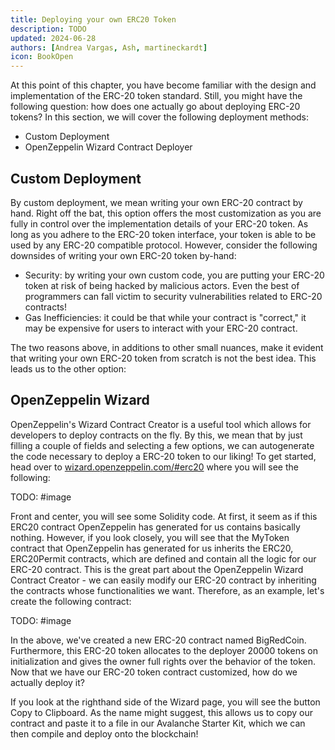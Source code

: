 ```yaml
---
title: Deploying your own ERC20 Token
description: TODO
updated: 2024-06-28
authors: [Andrea Vargas, Ash, martineckardt]
icon: BookOpen
---
```


At this point of this chapter, you have become familiar with the design and implementation of the ERC-20 token standard. Still, you might have the following question: how does one actually go about deploying ERC-20 tokens? In this section, we will cover the following deployment methods:

- Custom Deployment
- OpenZeppelin Wizard Contract Deployer

## Custom Deployment

By custom deployment, we mean writing your own ERC-20 contract by hand. Right off the bat, this option offers the most customization as you are fully in control over the implementation details of your ERC-20 token. As long as you adhere to the ERC-20 token interface, your token is able to be used by any ERC-20 compatible protocol. However, consider the following downsides of writing your own ERC-20 token by-hand:

- Security: by writing your own custom code, you are putting your ERC-20 token at risk of being hacked by malicious actors. Even the best of programmers can fall victim to security vulnerabilities related to ERC-20 contracts!
- Gas Inefficiencies: it could be that while your contract is "correct," it may be expensive for users to interact with your ERC-20 contract.

The two reasons above, in additions to other small nuances, make it evident that writing your own ERC-20 token from scratch is not the best idea. This leads us to the other option:

## OpenZeppelin Wizard

OpenZeppelin's Wizard Contract Creator is a useful tool which allows for developers to deploy contracts on the fly. By this, we mean that by just filling a couple of fields and selecting a few options, we can autogenerate the code necessary to deploy a ERC-20 token to our liking! To get started, head over to [wizard.openzeppelin.com/#erc20](wizard.openzeppelin.com/#erc20) where you will see the following:

TODO: #image

Front and center, you will see some Solidity code. At first, it seem as if this ERC20 contract OpenZeppelin has generated for us contains basically nothing. However, if you look closely, you will see that the MyToken contract that OpenZeppelin has generated for us inherits the ERC20, ERC20Permit contracts, which are defined and contain all the logic for our ERC-20 contract. This is the great part about the OpenZeppelin Wizard Contract Creator - we can easily modify our ERC-20 contract by inheriting the contracts whose functionalities we want. Therefore, as an example, let's create the following contract:

TODO: #image
 
In the above, we've created a new ERC-20 contract named BigRedCoin. Furthermore, this ERC-20 token allocates to the deployer 20000 tokens on initialization and gives the owner full rights over the behavior of the token. Now that we have our ERC-20 token contract customized, how do we actually deploy it?

If you look at the righthand side of the Wizard page, you will see the button Copy to Clipboard. As the name might suggest, this allows us to copy our contract and paste it to a file in our Avalanche Starter Kit, which we can then compile and deploy onto the blockchain!